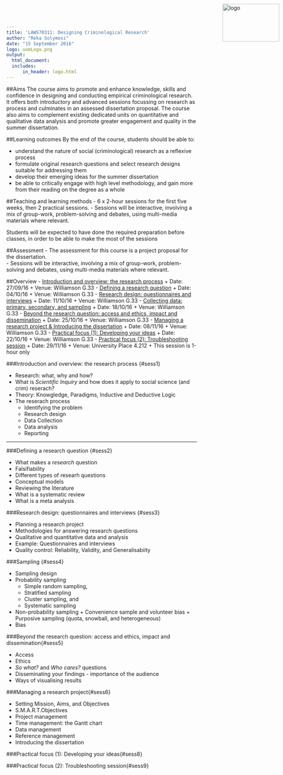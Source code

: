 ```yaml
---
title: 'LAWS70311: Designing Criminological Research'
author: "Reka Solymosi"
date: "15 September 2016"
logo: uomLogo.png
output:
  html_document:
  includes:
      in_header: logo.html
---
```

<img src="uomLogo.png" alt="logo" height="100" width="150" style="position:absolute;top:10px;right:10px;" />

##Aims
The course aims to promote and enhance knowledge, skills and confidence in designing and conducting empirical criminological research. It offers both introductory and advanced sessions focussing on research as process and culminates in an assessed dissertation proposal.
The course also aims to complement existing dedicated units on quantitative and qualitative data analysis and promote greater engagement and quality in the summer dissertation.

##Learning outcomes
By the end of the course, students should be able to:
 
- understand the nature of social (criminological) research as a reflexive process
- formulate original research questions and select research designs suitable for addressing them
- develop their emerging ideas for the summer dissertation
- be able to critically engage with high level methodology, and gain more from their reading on the degree as a whole

##Teaching and learning methods
- 6 x 2-hour sessions for the first five weeks, then 2 practical sessions. 
- Sessions will be interactive, involving a mix of group-work, problem-solving and debates, using multi-media materials where relevant.

Students will be expected to have done the required preparation before classes, in order to be able to make the most of the sessions

##Assessment
- The assessment for this course is a project proposal for the dissertation.  
- Sessions will be interactive, involving a mix of group-work, problem-solving and debates, using multi-media materials where relevant.

##Overview
- [Introduction and overview: the research process](#sess1)
    + Date: 27/09/16
    + Venue: Williamson G.33
- [Defining a research question](#sess2)
    + Date: 04/10/16
    + Venue: Williamson G.33
- [Research design: questionnaires and interviews](#sess3)
    + Date: 11/10/16
    + Venue: Williamson G.33
- [Collecting data: primary, secondary, and sampling](#sess4)
    + Date: 18/10/16
    + Venue: Williamson G.33
- [Beyond the research question: access and ethics, impact and dissemination](#sess5)
    + Date: 25/10/16
    + Venue: Williamson G.33
- [Managing a research project & Introducing the dissertation](#sess6)
    + Date: 08/11/16
    + Venue: Williamson G.33
- [Practical focus (1): Developing your ideas](#sess7)
    + Date: 22/10/16
    + Venue: Williamson G.33
- [Practical focus (2): Troubleshooting session](#sess8)
    + Date: 29/11/16
    + Venue: University Place 4.212
    + This session is 1-hour only

###Introduction and overview: the research process {#sess1}

* Research: what, why and how?
* What is *Scientific Inquiry* and how does it apply to social science (and crim) reserach?
* Theory: Knowgledge, Paradigms, Inductive and Deductive Logic
* The reserach process
    + Identifying the problem
    + Research design
    + Data Collection
    + Data analysis
    + Reporting
 
_____________________


###Defining a research question {#sess2}


* What makes a *research* question
* Falsifiability 
* Different types of researh questions
* Conceptual models
* Reviewing the literature
* What is a systematic review
* What is a meta analysis


###Research design: questionnaires and interviews {#sess3}

* Planning a research project
* Methodologies for answering research questions
* Qualitative and quantitative data and analysis
* Example: Questionnaires and interviews
 * Quality control: Reliability, Validity, and Generalisabiity 

###Sampling {#sess4}

* Sampling design
- Probability sampling
     + Simple random sampling,
     + Stratified sampling
     + Cluster sampling, and
     + Systematic sampling 
- Non-probability sampling
      + Convenience sample and volunteer bias
      + Purposive sampling (quota, snowball, and heterogeneous) 
* Bias

###Beyond the research question: access and ethics, impact and dissemination{#sess5}

- Access
- Ethics
- *So what?* and *Who cares?* questions
- Disseminating your findings - importance of the audience
- Ways of visualising results

###Managing a research project{#sess6}

- Setting Mission, Aims, and Objectives
- S.M.A.R.T.Objectives
- Project management
- Time management: the Gantt chart
- Data management
- Reference management
- Introducing the dissertation

###Practical focus (1): Developing your ideas{#sess8}

###Practical focus (2): Troubleshooting session{#sess9}

<!--
This is an R Markdown document. Markdown is a simple formatting syntax for authoring HTML, PDF, and MS Word documents. For more details on using R Markdown see <http://rmarkdown.rstudio.com>.

When you click the **Knit** button a document will be generated that includes both content as well as the output of any embedded R code chunks within the document. You can embed an R code chunk like this:

```r
summary(cars)
```

You can also embed plots, for example:

```r
plot(cars)
```

Note that the `echo = FALSE` parameter was added to the code chunk to prevent printing of the R code that generated the plot.
-->

